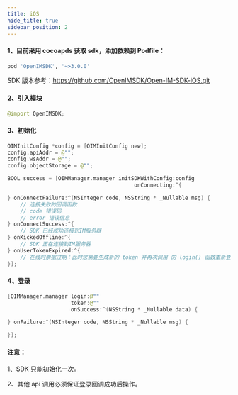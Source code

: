 ```yaml
---
title: iOS
hide_title: true
sidebar_position: 2
---
```


#### 1、目前采用 cocoapds 获取 sdk，添加依赖到 Podfile：

```ruby
pod 'OpenIMSDK', '~>3.0.0'
```

SDK 版本参考：https://github.com/OpenIMSDK/Open-IM-SDK-iOS.git

#### 2、引入模块

```swift
@import OpenIMSDK;
```

#### 3、初始化

```swift
OIMInitConfig *config = [OIMInitConfig new];
config.apiAddr = @"";
config.wsAddr = @"";
config.objectStorage = @"";

BOOL success = [OIMManager.manager initSDKWithConfig:config
                                        onConnecting:^{

} onConnectFailure:^(NSInteger code, NSString * _Nullable msg) {
    // 连接失败的回调函数
    // code 错误码
    // error 错误信息
} onConnectSuccess:^{
    // SDK 已经成功连接到IM服务器
} onKickedOffline:^{
    // SDK 正在连接到IM服务器
} onUserTokenExpired:^{
    // 在线时票据过期：此时您需要生成新的 token 并再次调用 的 login() 函数重新登录。
}];

```

#### 4、登录

```swift
[OIMManager.manager login:@""
                    token:@""
                    onSuccess:^(NSString * _Nullable data) {

} onFailure:^(NSInteger code, NSString * _Nullable msg) {

}];
```

#### 注意：

1、SDK 只能初始化一次。

2、其他 api 调用必须保证登录回调成功后操作。
